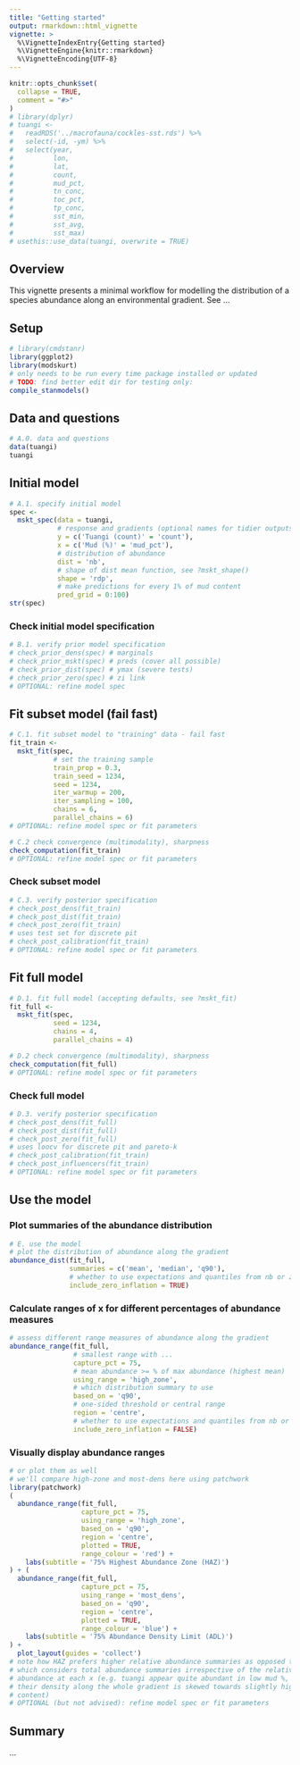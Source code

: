 ```yaml
---
title: "Getting started"
output: rmarkdown::html_vignette
vignette: >
  %\VignetteIndexEntry{Getting started}
  %\VignetteEngine{knitr::rmarkdown}
  %\VignetteEncoding{UTF-8}
---
```


```r
knitr::opts_chunk$set(
  collapse = TRUE,
  comment = "#>"
)
# library(dplyr)
# tuangi <-
#   readRDS('../macrofauna/cockles-sst.rds') %>%
#   select(-id, -ym) %>%
#   select(year,
#          lon,
#          lat,
#          count,
#          mud_pct,
#          tn_conc,
#          toc_pct,
#          tp_conc,
#          sst_min,
#          sst_avg,
#          sst_max)
# usethis::use_data(tuangi, overwrite = TRUE)
```

## Overview

This vignette presents a minimal workflow for modelling the distribution of a species abundance along an environmental gradient. See ...

## Setup

```r
# library(cmdstanr)
library(ggplot2)
library(modskurt)
# only needs to be run every time package installed or updated
# TODO: find better edit dir for testing only:
compile_stanmodels()
```

## Data and questions

```r
# A.0. data and questions
data(tuangi)
tuangi
```

## Initial model

```r
# A.1. specify initial model
spec <-
  mskt_spec(data = tuangi,
            # response and gradients (optional names for tidier outputs)
            y = c('Tuangi (count)' = 'count'),
            x = c('Mud (%)' = 'mud_pct'),
            # distribution of abundance
            dist = 'nb',
            # shape of dist mean function, see ?mskt_shape()
            shape = 'rdp',
            # make predictions for every 1% of mud content
            pred_grid = 0:100)
str(spec)
```

### Check initial model specification

```r
# B.1. verify prior model specification
# check_prior_dens(spec) # marginals
# check_prior_mskt(spec) # preds (cover all possible)
# check_prior_dist(spec) # ymax (severe tests)
# check_prior_zero(spec) # zi link
# OPTIONAL: refine model spec
```

## Fit subset model (fail fast)

```r
# C.1. fit subset model to "training" data - fail fast
fit_train <-
  mskt_fit(spec,
           # set the training sample
           train_prop = 0.3,
           train_seed = 1234, 
           seed = 1234,
           iter_warmup = 200,
           iter_sampling = 100,
           chains = 6,
           parallel_chains = 6)
# OPTIONAL: refine model spec or fit parameters
```

```r
# C.2 check convergence (multimodality), sharpness
check_computation(fit_train)
# OPTIONAL: refine model spec or fit parameters
```

### Check subset model

```r
# C.3. verify posterior specification
# check_post_dens(fit_train)
# check_post_dist(fit_train)
# check_post_zero(fit_train)
# uses test set for discrete pit
# check_post_calibration(fit_train)
# OPTIONAL: refine model spec or fit parameters
```

## Fit full model

```r
# D.1. fit full model (accepting defaults, see ?mskt_fit)
fit_full <-
  mskt_fit(spec,
           seed = 1234,
           chains = 4,
           parallel_chains = 4)
```

```r
# D.2 check convergence (multimodality), sharpness
check_computation(fit_full)
# OPTIONAL: refine model spec or fit parameters
```

### Check full model

```r
# D.3. verify posterior specification
# check_post_dens(fit_full)
# check_post_dist(fit_full)
# check_post_zero(fit_full)
# uses loocv for discrete pit and pareto-k
# check_post_calibration(fit_train)
# check_post_influencers(fit_train)
# OPTIONAL: refine model spec or fit parameters
```

## Use the model

### Plot summaries of the abundance distribution

```r
# E. use the model
# plot the distribution of abundance along the gradient
abundance_dist(fit_full,
               summaries = c('mean', 'median', 'q90'),
               # whether to use expectations and quantiles from nb or zinbl
               include_zero_inflation = TRUE)
```

### Calculate ranges of x for different percentages of abundance measures

```r
# assess different range measures of abundance along the gradient
abundance_range(fit_full,
                # smallest range with ...
                capture_pct = 75,
                # mean abundance >= % of max abundance (highest mean)
                using_range = 'high_zone',
                # which distribution summary to use
                based_on = 'q90',
                # one-sided threshold or central range
                region = 'centre',
                # whether to use expectations and quantiles from nb or zinbl
                include_zero_inflation = FALSE)
```

### Visually display abundance ranges

```r
# or plot them as well
# we'll compare high-zone and most-dens here using patchwork
library(patchwork)
(
  abundance_range(fit_full,
                  capture_pct = 75,
                  using_range = 'high_zone',
                  based_on = 'q90',
                  region = 'centre',
                  plotted = TRUE,
                  range_colour = 'red') +
    labs(subtitle = '75% Highest Abundance Zone (HAZ)')
) + (
  abundance_range(fit_full,
                  capture_pct = 75,
                  using_range = 'most_dens',
                  based_on = 'q90',
                  region = 'centre',
                  plotted = TRUE,
                  range_colour = 'blue') +
    labs(subtitle = '75% Abundance Density Limit (ADL)')
) +
  plot_layout(guides = 'collect')
# note how HAZ prefers higher relative abundance summaries as opposed to ADL
# which considers total abundance summaries irrespective of the relative
# abundance at each x (e.g. tuangi appear quite abundant in low mud %, but
# their density along the whole gradient is skewed towards slightly higher mud
# content)
# OPTIONAL (but not advised): refine model spec or fit parameters
```

## Summary

...
